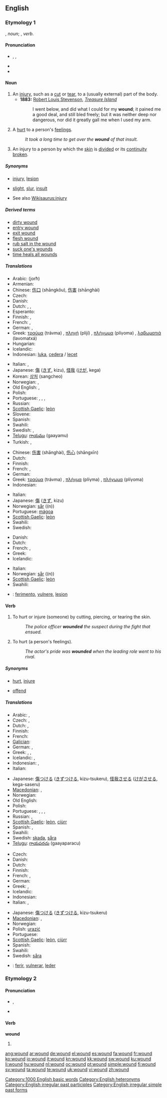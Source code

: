 ==English==

===Etymology 1===
{{etyl|ang}} {{term|wund}}, ''noun''; {{term|wundian}}, ''verb''.

====Pronunciation====
* {{a|RP|US}} {{enPR|wo͞ond}}, {{IPA|/wuːnd/}}, {{SAMPA|/wu:nd/}}
* {{audio|en-us-wound-injury.ogg|Audio (US)}}
* {{rhymes|uːnd}}

====Noun====
{{en-noun}}

# An [[injury]], such as a [[cut]] or [[tear]], to a (usually external) part of the body.
#* '''1883:''' [[w:Robert Louis Stevenson|Robert Louis Stevenson]], ''[[w:Treasure Island|Treasure Island]]''
#*: I went below, and did what I could for my '''wound'''; it pained me a good deal, and still bled freely; but it was neither deep nor dangerous, nor did it greatly gall me when I used my arm.
# A [[hurt]] to a person's [[feeling]]s.
#: ''It took a long time to get over the '''wound''' of that insult.''
# {{context|criminal|_|Law}} An injury to a person by which the [[skin]] is [[divide]]d or its [[continuity]] [[broken]].

=====Synonyms=====
* {{sense|injury}} [[injury]], [[lesion]]
* {{sense|something that offends a person's feelings}} [[slight]], [[slur]], [[insult]]
* See also [[Wikisaurus:injury]]

=====Derived terms=====
* [[dirty wound]]
* [[entry wound]]
* [[exit wound]]
* [[flesh wound]]
* [[rub salt in the wound]]
* [[suck one's wounds]]
* [[time heals all wounds]]

=====Translations=====
{{trans-top|injury}}
* Arabic: {{Arab|[[جرح]]}} (jorħ)
* Armenian: {{t-|hy|վերք|tr=verk’}}
* Chinese: [[伤口]] (shāngkǒu), [[伤害]] (shānghài)
* Czech: {{t-|cs|rána|f}}
* Danish: {{t-|da|skade|c}}
* Dutch: {{t+|nl|wonde|f}}, {{t-|nl|verwonding|f}}, {{t-|nl|kwetsuur|f}}
* Esperanto: {{t-|eo|vundo|xs=Esperanto}}
* Finnish: {{t+|fi|haava}}, {{t+|fi|vamma}}
* French: {{t+|fr|blessure|f}}, {{t+|fr|plaie|f}}
* German: {{t+|de|Wunde|f}}, {{t+|de|Verletzung|f}}
* Greek: [[τραύμα]] (trávma) {{n}}, [[πληγή]] (plijí) {{f}}, [[πλήγωμα]] (plíγoma) {{n}}, [[λαβωματιά]] (lavomatxá) {{f}}
* Hungarian: {{t+|hu|seb}}
* Icelandic: {{t+|is|sár|n}}
* Indonesian: [[luka]], [[cedera]] / [[lecet]]
{{trans-mid}}
* Italian: {{t-|it|lesione|f}}, {{t+|it|ferita|f}}
* Japanese: [[傷]] ([[きず]], kizu), [[怪我]] ([[けが]], kega)
* Korean: [[상처]] (sangcheo)
* Norwegian: {{t+|no|sår|n}}, {{t+|no|skade|m}}
* Old English: {{t-|ang|benn|xs=Old English}}, {{t-|ang|wund|xs=Old English}}
* Polish: {{t+|pl|rana|f}}
* Portuguese: {{t+|pt|ferimento|m}}, {{t+|pt|ferida|f}}, {{t+|pt|lesão}}, {{t+|pt|mágoa|f}}
* Russian: {{t+|ru|рана|f|tr=rána}}
* [[Scottish Gaelic]]: [[leòn]] {{m}}
* Slovene: {{t+|sl|rana|f}}
* Spanish: {{t+|es|herida|f}}
* Swahili: {{t+|sw|vimbe|xs=Swahili}}
* Swedish: {{t+|sv|skada|c}}, {{t+|sv|sår|n}}
* [[Telugu]]: [[గాయము]] (gaayamu)
* Turkish: {{t+|tr|hasar}},  {{t+|tr|yara|sc=Cyrl}}
{{trans-bottom}}

{{trans-top|something that offends a person’s feelings}}
* Chinese: [[伤害]] (shānghài), [[伤心]] (shāngxīn)
* Dutch: {{t+|nl|wonde|f}}
* Finnish: {{t-|fi|loukkaus}}
* French: {{t+|fr|blessure|f}},  {{t|fr|offense|f}}
* German: {{t+|de|Verletzung|f}}
* Greek: [[τραύμα]] (trávma) {{n}}, [[πλήγμα]] (plíγma) {{n}}, [[πλήγωμα]] (plíγoma) {{n}}
* Indonesian: {{t-|id|luka|xs=Indonesian}}
{{trans-mid}}
* Italian: {{t+|it|offesa|f}}
* Japanese: [[傷]] ([[きず]], kizu)
* Norwegian: [[sår]] ((n))
* Portuguese: [[mágoa]] {{f}}
* [[Scottish Gaelic]]: [[leòn]] {{m}}
* Swahili: {{t+|sw|vimbe|xs=Swahili}}
* Swedish: {{t+|sv|sår|n}}
{{trans-bottom}}

{{trans-top|an injury to a person by which the skin is divided}}
* Danish: {{t+|da|sår|n}}
* Dutch: {{t-|nl|verwonding|f}}
* French: {{t|fr|blessure|f}},  {{t|fr|lésion|f}}
* Greek: {{t+|el|τραύμα|n|tr=trávma}}
* Icelandic: {{t+|is|sár|n}}
{{trans-mid}}
* Italian: {{t+|it|ferita|f}}
* Norwegian: [[sår]] ((n))
* [[Scottish Gaelic]]: [[leòn]] {{m}}
* Swahili: {{t+|sw|vimbe|xs=Swahili}}
{{trans-bottom}}

<!--Remove this section once all of the translations below have been moved into the tables above.-->
{{checktrans-top}}
* {{ttbc|Interlingua}}: [[ferimento]], [[vulnere]], [[lesion#Interlingua|lesion]]
{{trans-bottom}}

====Verb====
{{en-verb}}

# {{transitive}} To hurt or injure (someone) by cutting, piercing, or tearing the skin.
#: ''The police officer '''wounded''' the suspect during the fight that ensued.''
# {{transitive}} To hurt (a person's feelings).
#: ''The actor's pride was '''wounded''' when the leading role went to his rival.''

=====Synonyms=====
* {{sense|injure}} [[hurt]], [[injure]]
* {{sense|hurt (feelings)}} [[offend]]

=====Translations=====
{{trans-top|hurt or injure}}
* Arabic: {{t+|ar|جرح|alt=جَرَحَ|tr=jaraHa}},  {{t|ar|اصاب|tr=isaaba}}
* Czech: {{t-|cs|zranit}}, {{t-|cs|poranit}}
* Dutch: {{t+|nl|verwonden}}, {{t+|nl|kwetsen}}
* Finnish: {{t-|fi|haavoittaa}}
* French: {{t+|fr|blesser}}
* [[Galician]]: {{t+|gl|vulnerar|xs=Galician}}
* German: {{t+|de|verletzen}}, {{t+|de|verwunden}}
* Greek: {{t+|el|πληγώνω|tr=pliγóno}}, {{t+|el|τραυματίζω|tr=travmatízo}}, {{t+|el|λαβώνω|tr=lavóno}}
* Icelandic: {{t-|is|særa}}, {{t-|is|meiða}}
* Indonesian: {{t-|id|luka|alt=melukai|xs=Indonesian}}, {{t-|id|cedera|alt=mencederai|xs=Indonesian}}
* Italian: {{t+|it|ferire}}
{{trans-mid}}
* Japanese: [[傷]]つける ([[きず]]つける, kizu-tsukeru), [[怪我]]させる ([[けが]]させる, kega-saseru)
* [[Macedonian]]: {{t|mk|ранува|tr=ránuva}},  {{t|mk|повредува|tr=povréduva}}
* Norwegian: {{t+|no|skade}}
* Old English: {{t-|ang|wundian|xs=Old English}}
* Polish: {{t-|pl|ranić}}
* Portuguese: {{t+|pt|ferir}}, {{t+|pt|lesar}}, {{t-|pt|vulnerar}}, {{t+|pt|magoar}}
* Russian: {{t|ru|ранить|tr=ranit'}},  {{t|ru|поранить|tr=poránit'|sc=Cyrl}}
* [[Scottish Gaelic]]: [[leòn]], [[ciùrr]]
* Spanish: {{t+|es|herir}}, {{t+|es|lesionar}}
* Swahili: {{t+|sw|vimbe|xs=Swahili}}
* Swedish: [[skada]], [[såra]]
* [[Telugu]]: [[గాయపరచు]] (gaayaparacu)
{{trans-bottom}}

{{trans-top|hurt (someone's feelings)}}
* Czech: {{t-|cs|ranit}}
* Danish: {{t-|da|såre}}
* Dutch: {{t+|nl|kwetsen}}
* Finnish: {{t+|fi|loukata}}
* French: {{t+|fr|blesser}},  {{t|fr|offenser}}
* German: {{t+|de|verletzen}}
* Greek: {{t+|el|πληγώνω|tr=pliγóno}}, {{t+|el|τραυματίζω|tr=travmatízo}}
* Icelandic: {{t-|is|særa}}
* Indonesian: {{t-|id|luka|alt=melukai|xs=Indonesian}}
* Italian: {{t+|it|ferire}}, {{t+|it|offendere}}
{{trans-mid}}
* Japanese: [[傷]]つける ([[きず]]つける, kizu-tsukeru)
* [[Macedonian]]: {{t|mk|повредува|tr=povréduva}},  {{t|mk|навредува|tr=navréduva}}
* Norwegian: {{t-|no|såre}}
* Polish: [[urazić]]
* Portuguese: {{t+|pt|magoar}}
* [[Scottish Gaelic]]: [[leòn]], [[ciùrr]]
* Spanish: {{t+|es|herir}}
* Swahili: {{t+|sw|vimbe|xs=Swahili}}
* Swedish: [[såra]]
{{trans-bottom}}

{{checktrans}}

* {{ttbc|Interlingua}}: [[ferir]], [[vulnerar]], [[leder]]

===Etymology 2===

====Pronunciation====
* {{a|RP|US}} {{IPA|/waʊnd/}}, {{SAMPA|/waUnd/}}
* {{a|US}} {{IPA|/wæwnd/}}
*: {{audio|en-us-wound-turned.ogg|Audio (US)}}
*: {{rhymes|aʊnd}}

====Verb====
'''wound'''

# {{past of|wind}}

<!--do not add translations here-->

[[Category:1000 English basic words]]
[[Category:English heteronyms]]
[[Category:English irregular past participles]]
[[Category:English irregular simple past forms]]

[[ang:wound]]
[[ar:wound]]
[[de:wound]]
[[el:wound]]
[[es:wound]]
[[fa:wound]]
[[fr:wound]]
[[ko:wound]]
[[io:wound]]
[[it:wound]]
[[kn:wound]]
[[kk:wound]]
[[sw:wound]]
[[ku:wound]]
[[li:wound]]
[[hu:wound]]
[[nl:wound]]
[[oc:wound]]
[[pt:wound]]
[[simple:wound]]
[[fi:wound]]
[[sv:wound]]
[[ta:wound]]
[[te:wound]]
[[uk:wound]]
[[vi:wound]]
[[zh:wound]]